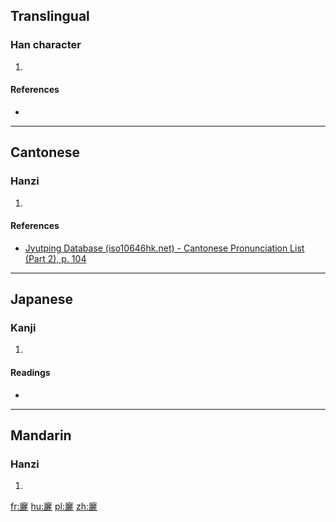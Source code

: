 ==Translingual==

===Han character===
{{Han char|rn=53|rad=广|as=19|sn=22|four=00211|canj=IMMP|ids=⿸广麗}}

# {{defn|Han|sort=广19}}

====References====
* {{Han ref|kx=0352.220|dkj=09557|dj=0666.050|hdz=20909.020|uh=5EF2|ud=24306|bh=F6DF|bd=63199}}

----

==Cantonese==

===Hanzi===
{{yue-hanzi|jyut=[[lai4]]|y=lai4}}

# {{defn|lang=yue|sort=广19}}

====References====
* [http://www.iso10646hk.net/jp/document/download.jsp Jyutping Database (iso10646hk.net) - Cantonese Pronunciation List (Part 2), p. 104]

----

==Japanese==

===Kanji===
{{ja-kanji|grade=|rs=广19}}

# {{defn|lang=ja|sort=广19}}

====Readings====
* {{ja-readings|on=[[れい]] (rei), [[らい]] (rai), [[り]] (ri)|kun=}}

----

==Mandarin==

===Hanzi===
{{cmn-hanzi|pin=[[lí]] ([[li2]])|wg=li<sup>2</sup>}}

# {{defn|lang=cmn|sort=广19}}

[[fr:廲]]
[[hu:廲]]
[[pl:廲]]
[[zh:廲]]